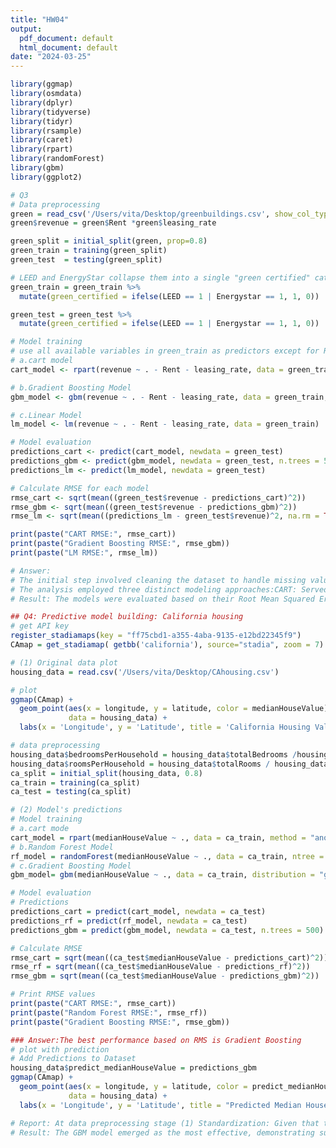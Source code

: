 ```yaml
---
title: "HW04"
output:
  pdf_document: default
  html_document: default
date: "2024-03-25"
---
```


```r
library(ggmap)
library(osmdata)
library(dplyr)
library(tidyverse)
library(tidyr)
library(rsample) 
library(caret)
library(rpart)
library(randomForest)
library(gbm)
library(ggplot2)
```

```r
# Q3
# Data preprocessing
green = read_csv('/Users/vita/Desktop/greenbuildings.csv', show_col_types = FALSE)
green$revenue = green$Rent *green$leasing_rate

green_split = initial_split(green, prop=0.8)
green_train = training(green_split)
green_test  = testing(green_split)

# LEED and EnergyStar collapse them into a single "green certified" category
green_train = green_train %>%
  mutate(green_certified = ifelse(LEED == 1 | Energystar == 1, 1, 0))

green_test = green_test %>%
  mutate(green_certified = ifelse(LEED == 1 | Energystar == 1, 1, 0))

```

```r
# Model training 
# use all available variables in green_train as predictors except for Rent and leasing_rate
# a.cart model
cart_model <- rpart(revenue ~ . - Rent - leasing_rate, data = green_train, method = "anova")

# b.Gradient Boosting Model
gbm_model <- gbm(revenue ~ . - Rent - leasing_rate, data = green_train, distribution = "gaussian", n.trees = 500, interaction.depth = 4)

# c.Linear Model
lm_model <- lm(revenue ~ . - Rent - leasing_rate, data = green_train)

```

```r
# Model evaluation 
predictions_cart <- predict(cart_model, newdata = green_test)
predictions_gbm <- predict(gbm_model, newdata = green_test, n.trees = 500)
predictions_lm <- predict(lm_model, newdata = green_test)

# Calculate RMSE for each model
rmse_cart <- sqrt(mean((green_test$revenue - predictions_cart)^2))
rmse_gbm <- sqrt(mean((green_test$revenue - predictions_gbm)^2))
rmse_lm <- sqrt(mean((predictions_lm - green_test$revenue)^2, na.rm = TRUE))

print(paste("CART RMSE:", rmse_cart))
print(paste("Gradient Boosting RMSE:", rmse_gbm))
print(paste("LM RMSE:", rmse_lm))

```

```r
# Answer: 
# The initial step involved cleaning the dataset to handle missing values and create new features. Notably, the green_certified variable was engineered to indicate whether a property is green-certified (LEED or EnergyStar). 
# The analysis employed three distinct modeling approaches:CART: Served as a foundational model to establish baseline performance metrics. GBM: An advanced ensemble learning technique selected for its ability to iteratively correct errors and handle complex interactions. Linear Model (LM): A conventional approach providing a benchmark for performance comparison.
# Result: The models were evaluated based on their Root Mean Squared Error (RMSE): Gradient Boosting has a lower RMSE, which is a better model.


```

```r
## Q4: Predictive model building: California housing
# get API key
register_stadiamaps(key = "ff75cbd1-a355-4aba-9135-e12bd22345f9")
CAmap = get_stadiamap( getbb('california'), source="stadia", zoom = 7)
```

```r
# (1) Original data plot
housing_data = read.csv('/Users/vita/Desktop/CAhousing.csv')

# plot
ggmap(CAmap) + 
  geom_point(aes(x = longitude, y = latitude, color = medianHouseValue), 
             data = housing_data) +
  labs(x = 'Longitude', y = 'Latitude', title = 'California Housing Values', subtitle = '') 
```

```r
# data preprocessing
housing_data$bedroomsPerHousehold = housing_data$totalBedrooms /housing_data$households
housing_data$roomsPerHousehold = housing_data$totalRooms / housing_data$households
ca_split = initial_split(housing_data, 0.8)
ca_train = training(ca_split)
ca_test = testing(ca_split)
```



```r
# (2) Model's predictions
# Model training 
# a.cart mode
cart_model = rpart(medianHouseValue ~ ., data = ca_train, method = "anova")
# b.Random Forest Model
rf_model = randomForest(medianHouseValue ~ ., data = ca_train, ntree = 500)
# c.Gradient Boosting Model
gbm_model= gbm(medianHouseValue ~ ., data = ca_train, distribution = "gaussian", n.trees = 500, interaction.depth = 4)

```

```r
# Model evaluation
# Predictions
predictions_cart = predict(cart_model, newdata = ca_test)
predictions_rf = predict(rf_model, newdata = ca_test)
predictions_gbm = predict(gbm_model, newdata = ca_test, n.trees = 500)

# Calculate RMSE
rmse_cart = sqrt(mean((ca_test$medianHouseValue - predictions_cart)^2))
rmse_rf = sqrt(mean((ca_test$medianHouseValue - predictions_rf)^2))
rmse_gbm = sqrt(mean((ca_test$medianHouseValue - predictions_gbm)^2))

# Print RMSE values
print(paste("CART RMSE:", rmse_cart))
print(paste("Random Forest RMSE:", rmse_rf))
print(paste("Gradient Boosting RMSE:", rmse_gbm))

```

```r
### Answer:The best performance based on RMS is Gradient Boosting
# plot with prediction
# Add Predictions to Dataset
housing_data$predict_medianHouseValue = predictions_gbm
ggmap(CAmap) + 
  geom_point(aes(x = longitude, y = latitude, color = predict_medianHouseValue), 
             data = housing_data) +
  labs(x = 'Longitude', y = 'Latitude', title = "Predicted Median House Value", subtitle = '') 
```
```r
# Report: At data preprocessing stage (1) Standardization: Given that total rooms and bedrooms are aggregate counts, we normalized these by the number of households in each tract to derive more meaningful features, roomsPerHousehold and bedroomsPerHousehold.Then, three machine learning algorithms were considered: CART (Classification and Regression Trees), Random Forest, and Gradient Boosting Machines (GBM). Each model was trained using the processed features to predict the median house value.
# Result: The GBM model emerged as the most effective, demonstrating superior predictive accuracy.

```